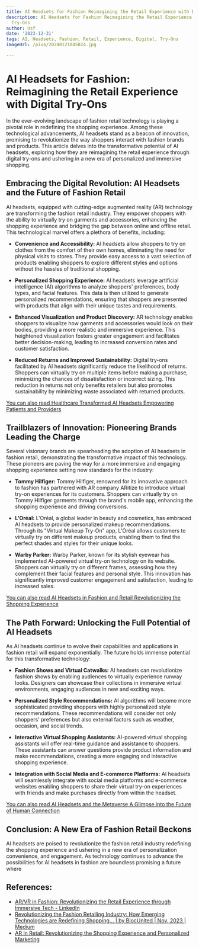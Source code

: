```yaml
---
title: AI Headsets for Fashion Reimagining the Retail Experience with Digital Try-Ons
description: AI Headsets for Fashion Reimagining the Retail Experience with Digital
  Try-Ons
author: Usf
date: '2023-12-31'
tags: AI, Headsets, Fashion, Retail, Experience, Digital, Try-Ons
imageUrl: /pixa/20240121045024.jpg

---
```

# AI Headsets for Fashion: Reimagining the Retail Experience with Digital Try-Ons

In the  ever-evolving landscape of fashion retail technology is playing  a pivotal role in redefining the  shopping experience. Among these technological advancements, AI headsets stand as a beacon  of innovation, promising to revolutionize the way shoppers interact with fashion brands and products. This article delves into the transformative potential of AI headsets, exploring how they are reimagining the retail experience through digital  try-ons  and ushering in a new era  of personalized  and immersive shopping.

## Embracing the Digital Revolution: AI Headsets and the Future of Fashion Retail

AI headsets, equipped with cutting-edge  augmented reality (AR) technology are transforming the fashion retail  industry. They empower  shoppers with the ability to virtually try on  garments and accessories, enhancing the shopping experience and bridging  the gap between online and offline retail. This technological marvel offers a  plethora of benefits, including:

- **Convenience and Accessibility:** AI headsets  allow shoppers to  try on clothes from the comfort of  their own homes, eliminating the need for physical visits to stores.  They provide easy access to a  vast selection of products enabling shoppers to explore different styles and options without the hassles of traditional shopping.

-  **Personalized Shopping Experience:** AI headsets leverage artificial  intelligence (AI) algorithms to analyze  shoppers' preferences, body types, and facial features. This data  is then utilized to generate personalized recommendations, ensuring  that shoppers are presented  with  products that align with their unique tastes and requirements.

- **Enhanced Visualization  and Product Discovery:** AR technology enables shoppers  to visualize  how garments  and accessories would look on their bodies, providing a  more realistic and immersive experience. This heightened visualization fosters greater engagement and facilitates better decision-making, leading to increased conversion rates and customer satisfaction.

- **Reduced Returns and Improved Sustainability:** Digital try-ons facilitated by AI  headsets significantly reduce the likelihood of returns. Shoppers can virtually try on multiple items before  making a purchase, minimizing  the chances of dissatisfaction or incorrect sizing. This reduction in returns not only benefits retailers but also promotes sustainability by minimizing waste associated with returned products.

[You can also read Healthcare Transformed AI Headsets Empowering Patients and  Providers](Healthcare%20Transformed%20AI%20Headsets%20Empowering%20Patients%20and%20Providers)


## Trailblazers of Innovation: Pioneering Brands Leading the Charge

Several visionary brands are spearheading the  adoption of AI headsets in fashion retail, demonstrating the transformative impact  of  this  technology. These pioneers are paving the way for a  more  immersive and engaging shopping  experience setting  new standards  for the industry:

-  **Tommy Hilfiger:** Tommy Hilfiger, renowned for its  innovative approach to fashion has partnered with AR company ARitize to introduce virtual try-on experiences for its customers. Shoppers can virtually  try  on Tommy Hilfiger garments through the brand's mobile app, enhancing the shopping experience and driving conversions.

- **L'Oréal:** L'Oréal, a global leader  in beauty and cosmetics, has embraced AI headsets to provide personalized makeup recommendations. Through its "Virtual Makeup  Try-On" app, L'Oréal allows customers to virtually  try on different makeup  products,  enabling  them to  find the perfect shades and  styles for their unique looks.

- **Warby Parker:** Warby Parker, known  for its stylish eyewear has implemented  AI-powered virtual try-on technology on  its website. Shoppers can virtually try on different frames, assessing how they complement their facial features and personal style. This  innovation  has significantly improved customer engagement and satisfaction, leading to increased sales.

[You can also read AI  Headsets in Fashion and Retail Revolutionizing the Shopping Experience](AI%20Headsets%20in%20Fashion%20and%20Retail%20Revolutionizing%20the%20Shopping%20Experience)


## The Path Forward: Unlocking the Full Potential of AI Headsets

As AI headsets continue to evolve their capabilities and applications in fashion retail will expand exponentially. The future holds immense potential for this transformative technology:

-  **Fashion Shows and Virtual Catwalks:** AI headsets can revolutionize fashion shows by enabling  audiences to virtually experience runway looks. Designers can showcase their collections in immersive virtual environments, engaging audiences in new and exciting ways.

- **Personalized Style Recommendations:** AI algorithms will become more sophisticated providing shoppers with  highly personalized style  recommendations. These recommendations will consider not only shoppers' preferences but also external factors such as weather, occasion, and social trends.

- **Interactive Virtual Shopping Assistants:** AI-powered virtual shopping assistants will offer  real-time guidance and assistance to shoppers.  These assistants can answer questions provide product information and make recommendations, creating a more engaging and interactive shopping experience.

- **Integration with  Social Media and E-commerce Platforms:** AI headsets will seamlessly integrate with  social media platforms and e-commerce  websites enabling shoppers to share their virtual try-on experiences with friends and make purchases directly from within  the headset.

[You can also  read AI Headsets and the  Metaverse A Glimpse into the Future of Human Connection](AI%20Headsets%20and%20the%20Metaverse%20A%20Glimpse%20into%20the%20Future%20of%20Human%20Connection)


## Conclusion: A  New Era of Fashion Retail Beckons

AI headsets are poised to revolutionize the fashion retail  industry redefining the shopping experience and  ushering in  a new era of personalization convenience, and engagement. As technology continues to advance the possibilities for AI headsets in fashion are boundless promising a  future where

## References:
- [AR/VR in Fashion: Revolutionizing the Retail Experience through Immersive Tech - LinkedIn](https://www.linkedin.com/pulse/arvr-fashion-revolutionizing-retail-experience-through-jesse-anglen)
- [Revolutionizing the Fashion Retailing Industry: How Emerging Technologies are Redefining Shopping… | by BlocUnited | Nov, 2023 | Medium](https://medium.com/@blocunited2022/revolutionizing-the-fashion-retailing-industry-how-emerging-technologies-are-redefining-shopping-2832270fd1bc)
- [AR in Retail: Revolutionizing the Shopping Experience and Personalized Marketing](https://www.technology-innovators.com/ar-in-retail-revolutionizing-the-shopping-experience-and-personalized-marketing/)
